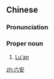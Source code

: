 ==Chinese==
{{zh-forms}}

===Pronunciation===
{{zh-pron
|m=Lù'ān
|c=luk6 on1
|cat=pn
}}

===Proper noun===
{{zh-proper noun}}

# [[Lu'an]]

{{zh-cat|Cities}}

[[zh:六安]]